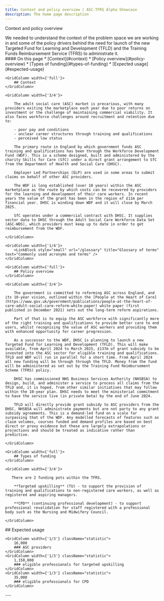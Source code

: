 ```yaml
---
title: Context and policy overview | ASC-TFRS Alpha Showcase
description: The home page description
---
```


<Heading caption='Understanding the problem' tag='h1'>Context and policy overview</Heading>

<GridRow>
    <GridColumn width={'2/3'}>
        <LeadParagraph>
            We needed to understand the context of the problem space we are working in and some of the policy drivers behind the need for launch of the new Targeted Fund for Learning and Development (TFLD) and the Training Funds Reimbursement Service (TFRS) to administrate it.
        </LeadParagraph>
    </GridColumn>
    <GridColumn width={'1/3'}>
        <nav className="in-page-nav">
            #### On this page
            * [Context](#context)
            * [Policy overview](#policy-overview)
            * [Types of funding](#types-of-funding)
            * [Expected usage](#expected-usage)
        </nav>
    </GridColumn>
</GridRow>

<GridRow>

    <GridColumn width={'full'}>
        ## Context
    </GridColumn>

    <GridColumn width={'3/4'}>

        The adult social care (ASC) market is precarious, with many providers exiting the marketplace each year due to poor returns on investment or the challenge of maintaining commercial viability. It also faces workforce challenges around recruitment and retention due to:

        - poor pay and conditions
        - unclear career structures through training and qualifications
        - perceived low status

        The primary route in England by which government funds ASC training and qualifications has been through the Workforce Development Fund (WDF). This is a scheme designed, built and administered by the charity Skills for Care (SfC) under a direct grant arrangement to SfC from the Department of Health and Social Care (DHSC).

        Employer Led Partnerships (ELP) are used in some areas to submit claims on behalf of other ASC providers.

        The WDF is long established (over 10 years) within the ASC marketplace as the route by which costs can be recovered by providers for the learning and development of their care workers. In recent years the value of the grant has been in the region of £11m per financial year. DHSC is winding down WDF and it will close by March 2025.

        SfC operates under a commercial contract with DHSC. It supplies sector data to DHSC through the Adult Social Care Workforce Data Set (ASC-WDS), which providers must keep up to date in order to get reimbursement from the WDF.
    
    </GridColumn>

    <GridColumn width={'1/4'}>
        <LinkBlock style="small" url="/glossary" title="Glossary of terms" text="Commonly used acronyms and terms" />
    </GridColumn>

</GridRow>

<GridRow>

    <GridColumn width={'full'}>
        ## Policy overview
    </GridColumn>

    <GridColumn width={'3/4'}>

        The government is committed to reforming ASC across England, and its 10-year vision, outlined within the [People at the Heart of Care](https://www.gov.uk/government/publications/people-at-the-heart-of-care-adult-social-care-reform-white-paper) white paper (first published in December 2021) sets out the long-term reform aspirations.

        Part of that is to equip the ASC workforce with significantly more of the right training and qualifications to provide better care to end users, whilst recognising the value of ASC workers and providing them with enhanced opportunity for career progression. 

        As a successor to the WDF, DHSC is planning to launch a new Targeted Fund for Learning and Development (TFLD). This will make available, from April 2024 to March 2025, £137m of grant subsidy to be invested into the ASC sector for eligible training and qualifications. TFLD and WDF will run in parallel for a short time. From April 2024 all new funding will be through through the TFLD. Money from the fund will be administered as set out by the Training Fund Reimbursement Scheme (TFRS) policy.

        DHSC has commissioned NHS Business Services Authority (NHSBSA) to design, build, and administer a service to process all claims from the TFLD and, it is hoped, from other similar initiatives that may follow within the 10-year plan. DHSC needs to meet the ministerial commitment to have the service live (in private beta) by the end of June 2024.

        TFLD will directly provide grant subsidy to ASC providers from the DHSC. NHSBSA will administrate payments but are not party to any grant subsidy agreements. This is a demand-led fund on a scale far surpassing that of the WDF. Any modelled forecasts of features such as claim volumes, courses funded and demand profiles are based on best direct or proxy evidence but these are largely extrapolations or projections and should be treated as indicative rather than predictive.  

    </GridColumn>

</GridRow>

<GridRow>

    <GridColumn width={'full'}>
        ## Types of funding
    </GridColumn>

    <GridColumn width={'3/4'}>

       There are 2 funding pots within the TFRS.

        **Targeted upskilling** (TU) - to support the provision of training and qualifications to non-registered care workers, as well as registered and aspiring managers.

        **CPD** (continuing professional development) - to support professional revalidation for staff registered with a professional body such as the Nursing and Midwifery Council.

    </GridColumn>

</GridRow>

<GridRow>
    <GridColumn width={'full'}>
        ## Expected usage
    </GridColumn>

    <GridColumn width={'1/3'} className="statistic">
        16,000
        ### ASC providers
    </GridColumn>
    <GridColumn width={'1/3'} className="statistic">
        1,150,000
        ### eligible professionals for targeted upskilling
    </GridColumn>
    <GridColumn width={'1/3'} className="statistic">
        35,000
        ### eligible professionals for CPD
    </GridColumn>
</GridRow>

<GridRow>
    <GridColumn width={'full'}>
        ---
    </GridColumn>
</GridRow>

<GridRow>
    <GridColumn width={'1/2'}>
        <LinkBlock style="prev" url="/" title="Home" text="Back to the start page" />
    </GridColumn>
    <GridColumn width={'1/2'}>
        <LinkBlock style="next" url="/understanding/problem" title="Understanding the problem" text="The problem" />
    </GridColumn>
</GridRow>